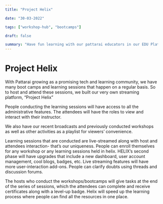 ```yaml
---
title: "Project Helix"

date: "30-03-2022"

tags: ["workshop-hub", "bootcamps"]

draft: false

summary: "Have fun learning with our pattarai educators in our EDU Platform which is gonna make you Smarter every moment."
---
```


# Project Helix

With Pattarai growing as a promising tech and learning community, we have many boot camps and learning sessions that happen on a regular basis. So to host and attend these sessions, we built our very own streaming platform, “Project Helix”

People conducting the learning sessions will have access to all the administrative features. The attendees will have the roles to view and interact with their instructor.

We also have our recent broadcasts and previously conducted workshops as well as other activities as a playlist for viewers’ convenience.

Learning sessions that are conducted are live-streamed along with host and attendees interaction- that’s our uniqueness. People can enroll themselves for any workshop or any learning sessions held in helix. HELIX’s second phase will have upgrades that include a new dashboard, user account management, cool blogs, badges, etc. Live streaming features will have more user-interaction add-ons. People can clarify doubts using threads and discussion forums.

The hosts who conduct the workshops/bootcamps will give tasks at the end of the series of sessions, which the attendees can complete and receive certificates along with a level-up badge. Helix will speed up the learning process where people can find all the resources in one place.
